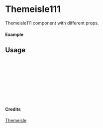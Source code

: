 
<Meta of={Themeisle111} title="Themeisle/Themeisle111" />

# Themeisle111

Themeisle111 component with different props.

#### Example

<Canvas of={Themeisle111.Primary} />

## Usage

```ts
import { Themeisle111 } from "yadl-ui";

const Example = () => {
  return (
      <Themeisle111 />
  );
};

export default Example;
```

#### Credits
[Themeisle](https://themeisle.com/illustrations/)
